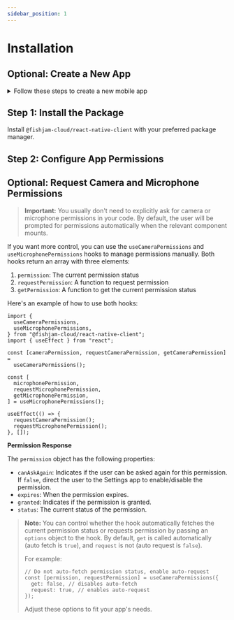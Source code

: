 ```yaml
---
sidebar_position: 1
---
```



# Installation

## Optional: Create a New App

<details>
  <summary>Follow these steps to create a new mobile app</summary>

If you don't have an existing project, you can create a new Expo app using a template

```bash
npx create-expo-app@latest my-video-app
```

As the next step, you have to generate native files with the `expo prebuild` command:

```bash
npx expo prebuild
```

You can also follow more detailed [Expo instructions](https://docs.expo.dev/get-started/introduction/).

</details>

## Step 1: Install the Package

Install `@fishjam-cloud/react-native-client` with your preferred package manager.

<InstallPackage />

## Step 2: Configure App Permissions

<ConfigurePermissions />

## Optional: Request Camera and Microphone Permissions

> **Important:**
> You usually don't need to explicitly ask for camera or microphone permissions in your code. By default, the user will be prompted for permissions automatically when the relevant component mounts.

If you want more control, you can use the `useCameraPermissions` and `useMicrophonePermissions` hooks to manage permissions manually. Both hooks return an array with three elements:

1. `permission`: The current permission status
2. `requestPermission`: A function to request permission
3. `getPermission`: A function to get the current permission status

Here's an example of how to use both hooks:

```tsx
import {
  useCameraPermissions,
  useMicrophonePermissions,
} from "@fishjam-cloud/react-native-client";
import { useEffect } from "react";

const [cameraPermission, requestCameraPermission, getCameraPermission] =
  useCameraPermissions();

const [
  microphonePermission,
  requestMicrophonePermission,
  getMicrophonePermission,
] = useMicrophonePermissions();

useEffect(() => {
  requestCameraPermission();
  requestMicrophonePermission();
}, []);
```

**Permission Response**

The `permission` object has the following properties:

- `canAskAgain`: Indicates if the user can be asked again for this permission. If `false`, direct the user to the Settings app to enable/disable the permission.
- `expires`: When the permission expires.
- `granted`: Indicates if the permission is granted.
- `status`: The current status of the permission.

> **Note:**
> You can control whether the hook automatically fetches the current permission status or requests permission by passing an `options` object to the hook. By default, `get` is called automatically (auto fetch is `true`), and `request` is not (auto request is `false`).
>
> For example:
>
> ```tsx
> // Do not auto-fetch permission status, enable auto-request
> const [permission, requestPermission] = useCameraPermissions({
>   get: false, // disables auto-fetch
>   request: true, // enables auto-request
> });
> ```
>
> Adjust these options to fit your app's needs.
